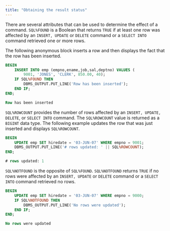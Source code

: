 ```yaml
---
title: "Obtaining the result status"
---
```


<div id="obtaining_the_result_status" class="registered_link"></div>

There are several attributes that can be used to determine the effect of a command. `SQL%FOUND` is a Boolean that returns `TRUE` if at least one row was affected by an `INSERT, UPDATE` or `DELETE` command or a `SELECT INTO` command retrieved one or more rows.

The following anonymous block inserts a row and then displays the fact that the row has been inserted.

```sql
BEGIN
    INSERT INTO emp (empno,ename,job,sal,deptno) VALUES (
        9001, 'JONES', 'CLERK', 850.00, 40);
    IF SQL%FOUND THEN
        DBMS_OUTPUT.PUT_LINE('Row has been inserted');
    END IF;
END;

Row has been inserted
```

`SQL%ROWCOUNT` provides the number of rows affected by an `INSERT, UPDATE, DELETE`, or `SELECT INTO` command. The `SQL%ROWCOUNT` value is returned as a `BIGINT` data type. The following example updates the row that was just inserted and displays `SQL%ROWCOUNT`.

```sql
BEGIN
    UPDATE emp SET hiredate = '03-JUN-07' WHERE empno = 9001;
    DBMS_OUTPUT.PUT_LINE('# rows updated: ' || SQL%ROWCOUNT);
END;

# rows updated: 1
```

`SQL%NOTFOUND` is the opposite of `SQL%FOUND`. `SQL%NOTFOUND` returns `TRUE` if no rows were affected by an `INSERT, UPDATE` or `DELETE` command or a `SELECT INTO` command retrieved no rows.

```sql
BEGIN
    UPDATE emp SET hiredate = '03-JUN-07' WHERE empno = 9000;
    IF SQL%NOTFOUND THEN
        DBMS_OUTPUT.PUT_LINE('No rows were updated');
    END IF;
END;

No rows were updated
```

